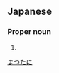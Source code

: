==Japanese==
{{ja-kanjitab|松|谷}}

===Proper noun===
{{ja-pos|proper|まつたに}}

# {{surname|lang=ja}}

[[Category:Japanese surnames|まつたに]]